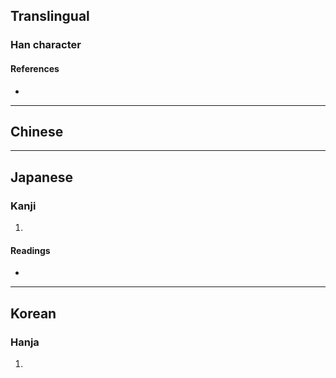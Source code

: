 {{also|巽}}
{{character info/new}}
==Translingual==

===Han character===
{{Han char|rn=49|rad=己|as=06|sn=9|four=|canj=RUMC|ids=⿳⿰巳巳一八}}

====References====
* {{Han ref|kx=0327.101|dkj=08759|hdz=20986.100|uh=5DFA|ud=24058}}

----

==Chinese==
{{zh-see|巽|v}}

----

==Japanese==

===Kanji===
{{ja-kanji|grade=|rs=己06}}

# {{rfdef|ja|sort=己06}}

====Readings====
* {{ja-readings|on=[[そん]] (son)|kun=[[たつみ]] (tatsumi), [[ゆずる]] (yuzuru)}}

----

==Korean==

===Hanja===
{{ko-hanja|hangeul=손|rv=son|mr=son}}

# {{rfdef|ko|sort=己06}}